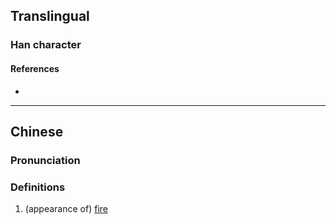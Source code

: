 {{character info}}
==Translingual==

===Han character===
{{Han char|rn=86|rad=火|as=08|sn=12|four=77809|canj=ANF|ids=⿵門火}}

====References====
* {{Han ref|kx=0673.150|dkj=19102|hdz=74291.020|uh=711B|ud=28955|bh=DA65|bd=55909}}

----

==Chinese==
{{zh-forms|s=𬮟}}

===Pronunciation===
{{zh-pron
|m=lìn
|c=leon6
|mc=
|oc=
|ma=
|cat=a
}}

===Definitions===
{{zh-hanzi}}

# (appearance of) [[fire]]